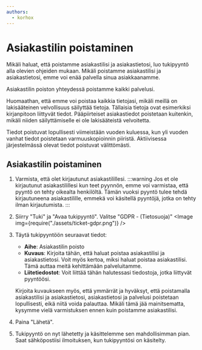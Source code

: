 ```yaml
---
authors:
  - korhox
---
```


# Asiakastilin poistaminen

Mikäli haluat, että poistamme asiakastilisi ja asiakastietosi, luo tukipyyntö alla olevien ohjeiden mukaan. Mikäli poistamme asiakastilisi ja asiakastietosi, emme voi enää palvella sinua asiakkaanamme.

Asiakastilin poiston yhteydessä poistamme kaikki palvelusi.

Huomaathan, että emme voi poistaa kaikkia tietojasi, mikäli meillä on lakisääteinen velvollisuus säilyttää tietoja. Tällaisia tietoja ovat esimerkiksi kirjanpitoon liittyvät tiedot. Pääpiirteiset asiakastiedot poistetaan kuitenkin, mikäli niiden säilyttämiselle ei ole lakisääteistä velvoitetta.

Tiedot poistuvat lopullisesti viimeistään vuoden kuluessa, kun yli vuoden vanhat tiedot poistetaan varmuuskopioinnin piiristä. Aktiivisessa järjestelmässä olevat tiedot poistuvat välittömästi.

## Asiakastilin poistaminen

1. Varmista, että olet kirjautunut asiakastilillesi.
    :::warning
    Jos et ole kirjautunut asiakastilillesi kun teet pyynnön, emme voi varmistaa, että pyyntö on tehty oikealta henkilöltä. Tämän vuoksi pyyntö tulee tehdä kirjautuneena asiakastilille, emmekä voi käsitellä pyyntöjä, jotka on tehty ilman kirjautumista.
    :::

2. Siirry "Tuki" ja "Avaa tukipyyntö". Valitse "GDPR - (Tietosuoja)"
    <Image img={require("./assets/ticket-gdpr.png")} />

3. Täytä tukipyyntöön seuraavat tiedot:
    - **Aihe**: Asiakastilin poisto
    - **Kuvaus**: Kirjoita tähän, että haluat poistaa asiakastilisi ja asiakastietosi. Voit myös kertoa, miksi haluat poistaa asiakastilisi. Tämä auttaa meitä kehittämään palveluitamme.
    - **Liitetiedostot**: Voit liittää tähän halutessasi tiedostoja, jotka liittyvät pyyntöösi.

    Kirjoita kuvaukseen myös, että ymmärrät ja hyväksyt, että poistamalla asiakastilisi ja asiakastietosi, asiakastietosi ja palvelusi poistetaan lopullisesti, eikä niitä voida palauttaa. Mikäli tämä jää mainitsematta, kysymme vielä varmistuksen ennen kuin poistamme asiakastilisi.

4. Paina "Lähetä".

5. Tukipyyntö on nyt lähetetty ja käsittelemme sen mahdollisimman pian. Saat sähköpostiisi ilmoituksen, kun tukipyyntösi on käsitelty.

